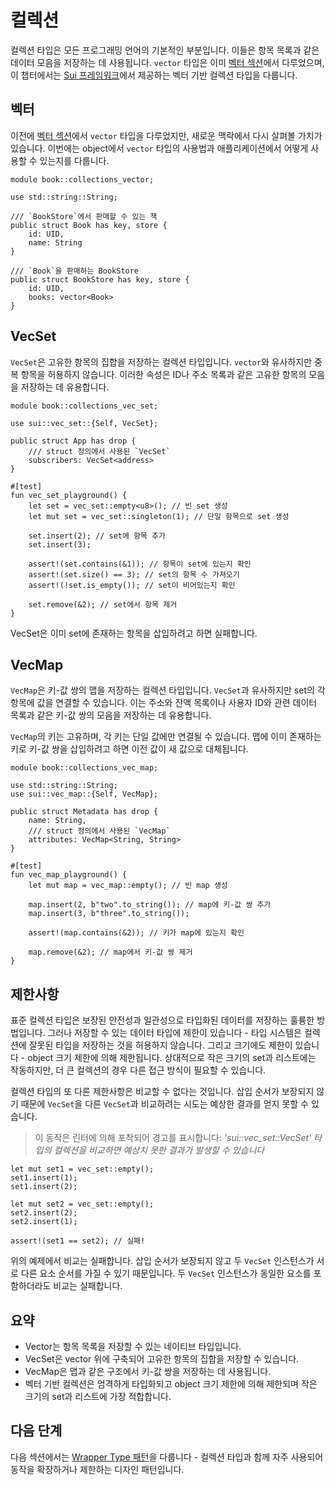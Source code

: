 # 컬렉션

컬렉션 타입은 모든 프로그래밍 언어의 기본적인 부분입니다. 이들은 항목 목록과 같은
데이터 모음을 저장하는 데 사용됩니다. `vector` 타입은 이미
[벡터 섹션](./../move-basics/vector)에서 다루었으며, 이 챕터에서는
[Sui 프레임워크](./sui-framework)에서 제공하는 벡터 기반 컬렉션 타입을 다룹니다.

## 벡터

이전에 [벡터 섹션](./../move-basics/vector)에서 `vector` 타입을 다루었지만,
새로운 맥락에서 다시 살펴볼 가치가 있습니다. 이번에는 object에서 `vector`
타입의 사용법과 애플리케이션에서 어떻게 사용할 수 있는지를 다룹니다.

```move
module book::collections_vector;

use std::string::String;

/// `BookStore`에서 판매할 수 있는 책
public struct Book has key, store {
    id: UID,
    name: String
}

/// `Book`을 판매하는 BookStore
public struct BookStore has key, store {
    id: UID,
    books: vector<Book>
}
```

## VecSet

`VecSet`은 고유한 항목의 집합을 저장하는 컬렉션 타입입니다. `vector`와 유사하지만
중복 항목을 허용하지 않습니다. 이러한 속성은 ID나 주소 목록과 같은 고유한 항목의
모음을 저장하는 데 유용합니다.

```move
module book::collections_vec_set;

use sui::vec_set::{Self, VecSet};

public struct App has drop {
    /// struct 정의에서 사용된 `VecSet`
    subscribers: VecSet<address>
}

#[test]
fun vec_set_playground() {
    let set = vec_set::empty<u8>(); // 빈 set 생성
    let mut set = vec_set::singleton(1); // 단일 항목으로 set 생성

    set.insert(2); // set에 항목 추가
    set.insert(3);

    assert!(set.contains(&1)); // 항목이 set에 있는지 확인
    assert!(set.size() == 3); // set의 항목 수 가져오기
    assert!(!set.is_empty()); // set이 비어있는지 확인

    set.remove(&2); // set에서 항목 제거
}
```

VecSet은 이미 set에 존재하는 항목을 삽입하려고 하면 실패합니다.

## VecMap

`VecMap`은 키-값 쌍의 맵을 저장하는 컬렉션 타입입니다. `VecSet`과 유사하지만
set의 각 항목에 값을 연결할 수 있습니다. 이는 주소와 잔액 목록이나 사용자 ID와
관련 데이터 목록과 같은 키-값 쌍의 모음을 저장하는 데 유용합니다.

`VecMap`의 키는 고유하며, 각 키는 단일 값에만 연결될 수 있습니다. 맵에 이미 존재하는
키로 키-값 쌍을 삽입하려고 하면 이전 값이 새 값으로 대체됩니다.

```move
module book::collections_vec_map;

use std::string::String;
use sui::vec_map::{Self, VecMap};

public struct Metadata has drop {
    name: String,
    /// struct 정의에서 사용된 `VecMap`
    attributes: VecMap<String, String>
}

#[test]
fun vec_map_playground() {
    let mut map = vec_map::empty(); // 빈 map 생성

    map.insert(2, b"two".to_string()); // map에 키-값 쌍 추가
    map.insert(3, b"three".to_string());

    assert!(map.contains(&2)); // 키가 map에 있는지 확인

    map.remove(&2); // map에서 키-값 쌍 제거
}
```

## 제한사항

표준 컬렉션 타입은 보장된 안전성과 일관성으로 타입화된 데이터를 저장하는 훌륭한 방법입니다.
그러나 저장할 수 있는 데이터 타입에 제한이 있습니다 - 타입 시스템은 컬렉션에 잘못된 타입을
저장하는 것을 허용하지 않습니다. 그리고 크기에도 제한이 있습니다 - object 크기 제한에 의해
제한됩니다. 상대적으로 작은 크기의 set과 리스트에는 작동하지만, 더 큰 컬렉션의 경우
다른 접근 방식이 필요할 수 있습니다.

컬렉션 타입의 또 다른 제한사항은 비교할 수 없다는 것입니다. 삽입 순서가 보장되지 않기 때문에
`VecSet`을 다른 `VecSet`과 비교하려는 시도는 예상한 결과를 얻지 못할 수 있습니다.

> 이 동작은 린터에 의해 포착되어 경고를 표시합니다: _'sui::vec_set::VecSet' 타입의
> 컬렉션을 비교하면 예상치 못한 결과가 발생할 수 있습니다_

```move
let mut set1 = vec_set::empty();
set1.insert(1);
set1.insert(2);

let mut set2 = vec_set::empty();
set2.insert(2);
set2.insert(1);

assert!(set1 == set2); // 실패!
```

위의 예제에서 비교는 실패합니다. 삽입 순서가 보장되지 않고 두 `VecSet` 인스턴스가
서로 다른 요소 순서를 가질 수 있기 때문입니다. 두 `VecSet` 인스턴스가 동일한 요소를
포함하더라도 비교는 실패합니다.

## 요약

- Vector는 항목 목록을 저장할 수 있는 네이티브 타입입니다.
- VecSet은 vector 위에 구축되어 고유한 항목의 집합을 저장할 수 있습니다.
- VecMap은 맵과 같은 구조에서 키-값 쌍을 저장하는 데 사용됩니다.
- 벡터 기반 컬렉션은 엄격하게 타입화되고 object 크기 제한에 의해 제한되며
  작은 크기의 set과 리스트에 가장 적합합니다.

## 다음 단계

다음 섹션에서는 [Wrapper Type 패턴](./wrapper-type-pattern)을 다룹니다 - 컬렉션 타입과
함께 자주 사용되어 동작을 확장하거나 제한하는 디자인 패턴입니다.
